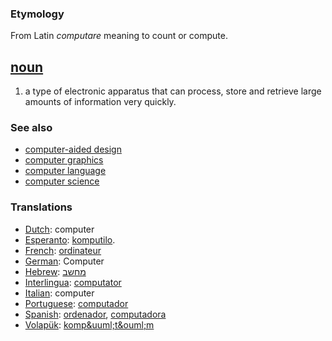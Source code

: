 === Etymology ===
From Latin ''computare'' meaning to count or compute.

== [[noun]] ==
#a type of electronic apparatus that can process, store and retrieve large amounts of information very quickly.


=== See also ===
*[[computer-aided design]]
*[[computer graphics]]
*[[computer language]]
*[[computer science]]
 
===Translations===
*[[Dutch]]: computer
*[[Esperanto]]: [[komputilo]].
*[[French]]: [[ordinateur]]
*[[German]]: Computer
*[[Hebrew]]: [[מחשב]]
*[[Interlingua]]: [[computator]]
*[[Italian]]: computer
*[[Portuguese]]: [[computador]]
*[[Spanish]]: [[ordenador]], [[computadora]]
*[[Volapük]]: [[komp&uuml;t&ouml;m]]